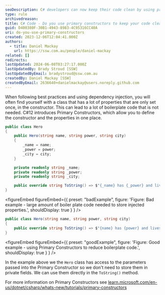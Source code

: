 ```yaml
---
seoDescription: C# developers can now keep their code clean by using primary constructors to simplify class initialization and reduce boilerplate code.
type: rule
archivedreason:
title: C# Code - Do you use primary constructors to keep your code clean?
guid: D400380F-30B1-4943-8983-4C95316CC40A
uri: do-you-use-primary-constructors
created: 2023-12-06T12:04:41.000Z
authors:
  - title: Daniel Mackay
    url: https://ssw.com.au/people/daniel-mackay
related: []
redirects:
lastUpdated: 2024-06-08T03:27:17.000Z
lastUpdatedBy: Brady Stroud [SSW]
lastUpdatedByEmail: bradystroud@ssw.com.au
createdBy: Daniel Mackay [SSW]
createdByEmail: 2636640+danielmackay@users.noreply.github.com
---
```


When following best practices and using dependency injection, you will often find yourself with a class that has a lot of properties that are only set once, in the constructor. This can lead to a lot of boilerplate code that is not needed. C#12 introduces Primary Constructors, which allow you to define the constructor and the properties in one place.
```cs
public class Hero
{
    public Hero(string name, string power, string city)
    {
        _name = name;
        _power = power;
        _city = city;
    }

    private readonly string _name;
    private readonly string _power;
    private readonly string _city;

    public override string ToString() => $"{_name} has {_power} and lives in {_city}";
}
```

<figureEmbed figureEmbed={{
  preset: "badExample",
  figure: 'Figure: Bad example - large amount of boiler plate code needed to store injected properties.',
  shouldDisplay: true
} } />


```cs
public class Hero(string name, string power, string city)
{
    public override string ToString() => $"{name} has {power} and lives in {city}";
}
```

<figureEmbed figureEmbed={{
  preset: "goodExample",
  figure: 'Figure: Good example - using Primary Constructors to reduce boilerplate code.',
  shouldDisplay: true
} } />


In the example above we the `Hero` class has access to the parameters passed into the Primary Constructor so we don't need to store them in private fields. We can use them directly in the `ToString()` method.

For more information on Primary Constructors see [learn.microsoft.com/en-us/dotnet/csharp/whats-new/tutorials/primary-constructors](https://learn.microsoft.com/en-us/dotnet/csharp/whats-new/tutorials/primary-constructors)
